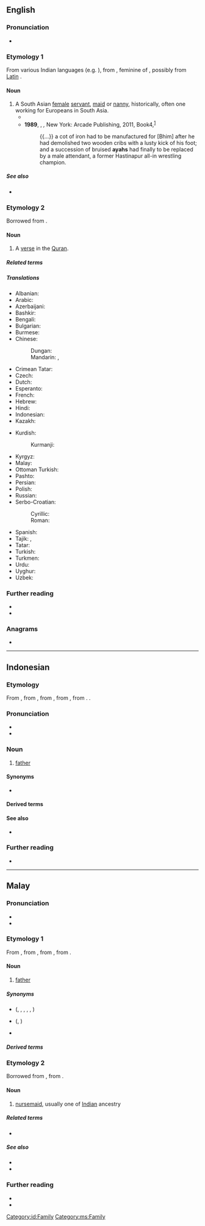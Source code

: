 ==English==

===Pronunciation===
* {{IPA|en|/aɪə/}}

===Etymology 1===
From various Indian languages (e.g. {{der|en|hi|आया||dry nurse, nanny}}), from {{der|en|pt|aia||nurse, governess}}, feminine of {{m|pt|aio||tutor}}, possibly from [[w:Latin language|Latin]] {{m|la|avia||grandmother}}.

====Noun====
{{en-noun}}

# A South Asian [[female]] [[servant]], [[maid]] or [[nanny]], historically, often one working for Europeans in South Asia.
#* {{quote-book|en|year=1888|author=Rudyard Kipling|authorlink=Rudyard Kipling|chapter=[[w:Watches of the Night|Watches of the Night]]|title=[[w:Plain Tales from the Hills|Plain Tales from the Hills]]|genre=fiction|text=She manufactured the Station scandal, and talked to her '''''ayah'''''.}}
#* '''1989''', {{w|Shashi Tharoor}}, ''{{w|The Great Indian Novel}},'' New York: Arcade Publishing, 2011, Book{{nbsp}}4,<sup>[https://books.google.ca/books?id=9eD7DQAAQBAJ&printsec=frontcover]</sup>
#*: {{...}} a cot of iron had to be manufactured for [Bhim] after he had demolished two wooden cribs with a lusty kick of his foot; and a succession of bruised '''ayahs''' had finally to be replaced by a male attendant, a former Hastinapur all-in wrestling champion.

=====See also=====
* {{l|en|amah}}

===Etymology 2===
Borrowed from {{bor|en|ar|آيَة||sign, token}}.

====Noun====
{{en-noun|s|ayat}}

# {{lb|en|Islam}} A [[verse]] in the [[Quran]].
#: {{syn|en|ayat}}

=====Related terms=====

=====Translations=====
{{trans-top|a verse in the Qur'an}}
* Albanian: {{t|sq|ajet|m}}
* Arabic: {{t+|ar|آيَة|f}}
* Azerbaijani: {{t+|az|ayə}}
* Bashkir: {{t|ba|аят}}
* Bengali: {{t|bn|আয়াত}}
* Bulgarian: {{t|bg|ая́т|m}}
* Burmese: {{t|my|အာယသ်}}
* Chinese:
*: Dungan: {{t|dng|аети}}
*: Mandarin: {{t|cmn|阿亞}}, {{t|cmn|阿亚|tr=āyà}}
* Crimean Tatar: {{t|crh|ayet}}
* Czech: {{t+|cs|ája|f}}
* Dutch: {{t+|nl|aja|f}}
* Esperanto: {{t|eo|ajaho}}
* French: {{t+|fr|aya|m}}
* Hebrew: {{t+|he|אַיָּה|f|tr=ayá}}
* Hindi: {{t+|hi|आयत|f}}
* Indonesian: {{t+|id|ayat}}
* Kazakh: {{t|kk|аят}}
{{trans-mid}}
* Kurdish:
*: Kurmanji: {{t+|ku|ayet}}
* Kyrgyz: {{t+|ky|аят}}
* Malay: {{t+|ms|ayat}}
* Ottoman Turkish: {{t|ota|آیت‎|tr=ayet}}
* Pashto: {{t|ps|آيات|m|tr=âyât}}
* Persian: {{t+|fa|آیه|tr=âye}}
* Polish: {{t+|pl|aja|f}}
* Russian: {{t+|ru|ая́т|m}}
* Serbo-Croatian:
*: Cyrillic: {{t|sh|а́јет|m}}
*: Roman: {{t+|sh|ájet|m}}
* Spanish: {{t|es|aleya|f}}
* Tajik: {{t+|tg|оят}}, {{t|tg|оя}}
* Tatar: {{t|tt|аять}}
* Turkish: {{t+|tr|ayet}}
* Turkmen: {{t+|tk|aýat}}
* Urdu: {{t+|ur|آیت|f|tr=āyat}}
* Uyghur: {{t|ug|ئايەت}}
* Uzbek: {{t+|uz|oyat}}
{{trans-bottom}}

===Further reading===
{{Wikisource1911Enc Citation|Ayah}}
* {{pedia|Āyah}}
* {{pedia|ayah (disambiguation)}}

===Anagrams===
* {{anagrams|en|a=aahy|Haya|haya}}

----

==Indonesian==
{{wp|lang=id}}

===Etymology===
From {{inh|id|ms|ayah|t=[[father]]}}, from {{der|id|pi|ayya|t=[[gentleman]], [[honourable]]}}, from {{der|id|sa|आर्य}}, from {{der|id|inc-pro|*áryas}}, from {{der|id|iir-pro|*áryas}}. {{doublet|id|arya}}.

===Pronunciation===
* {{IPA|id|/a.jah/}}
* {{hyphenation|id|a|yah}}

===Noun===
{{id-noun}}

# {{lb|id|formal}} [[father]] {{gloss|male parent}}

====Synonyms====
* {{l|id|bapak}}

====Derived terms====
{{id-der|lang=id|340|40}}

====See also====
* {{l|id|bung}}

===Further reading===
* {{R:KBBI Daring}}

[[Category:id:Family]]

----

==Malay==

===Pronunciation===
* {{IPA|ms|/a.jah/}}
* {{rhymes|ms|ajah|jah|ah}}

===Etymology 1===
{{wp|lang=ms}}
From {{der|ms|pi|ayya|t=[[gentleman]], [[honourable]]}}, from {{der|ms|sa|आर्य}}, from {{der|ms|inc-pro|*áryas}}, from {{der|ms|iir-pro|*áryas}}.

====Noun====
{{ms-noun|j=ايه}}

# {{lb|ms|formal|polite}} [[father]] {{gloss|male parent}}
#: {{uxi|ms|'''ayah''' angkat|foster '''father'''}}
#: {{uxi|ms|'''ayah''' tiri|step'''father'''}}

=====Synonyms=====
* {{l|ms|bapa}} ({{l|ms|bapanda}}, {{l|ms|bapai}}, {{l|ms|bapak}}, {{l|ms|bapang}}, {{l|ms|baba}}, {{l|ms|papa}})
* {{l|ms|abah}} ({{l|ms|aba}}, {{l|ms|bah}})
* {{l|ms|rama}}

=====Derived terms=====
{{ms-der|340|340+221|40|ayahanda}}

===Etymology 2===
{{wp|Amah (occupation)}}
Borrowed from {{bor|ms|hi|आया}}, from {{der|ms|pt|aia}}.

====Noun====
{{ms-noun|j=ايه}}

# {{lb|ms|dated}} [[nursemaid]], usually one of [[Indian]] ancestry

=====Related terms=====
* {{l|ms|amah}}

=====See also=====
* {{l|ms|pengasuh|gloss=[[caretaker]]}}
* {{l|ms|pembantu rumah|gloss=[[domestic worker]]}}

===Further reading===
* {{R:KD4}}
* {{R:PRPM}}

[[Category:ms:Family]]